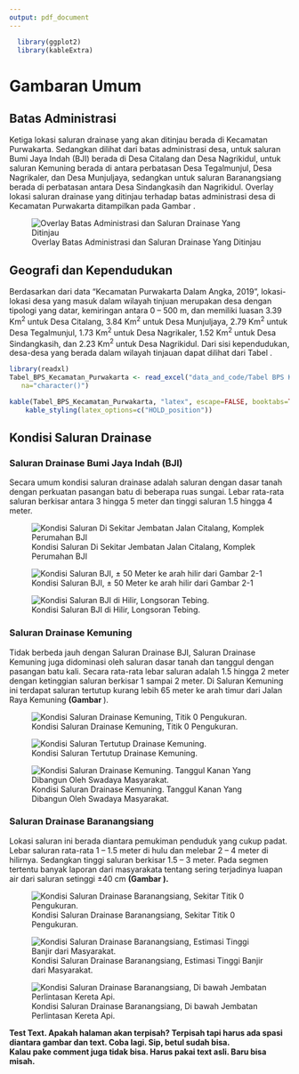 ```yaml
---
output: pdf_document
---
```


```r
  library(ggplot2)
  library(kableExtra)
```

# Gambaran Umum

## Batas Administrasi

Ketiga lokasi saluran drainase yang akan ditinjau berada di Kecamatan Purwakarta. Sedangkan dilihat dari batas administrasi desa, untuk saluran Bumi Jaya Indah (BJI) berada di Desa Citalang dan Desa Nagrikidul, untuk saluran Kemuning berada di antara perbatasan Desa Tegalmunjul, Desa Nagrikaler, dan Desa Munjuljaya, sedangkan untuk saluran Baranangsiang berada di perbatasan antara Desa Sindangkasih dan Nagrikidul. Overlay lokasi saluran drainase yang ditinjau terhadap batas administrasi desa di Kecamatan Purwakarta ditampilkan pada Gambar \ref{overlay_administrasi}.

![Overlay Batas Administrasi dan Saluran Drainase Yang Ditinjau \label{overlay_administrasi}](gambar\batas_administrasi.png)

## Geografi dan Kependudukan

Berdasarkan dari data “Kecamatan Purwakarta Dalam Angka, 2019”, lokasi-lokasi desa yang masuk dalam wilayah tinjuan merupakan desa dengan tipologi yang datar, kemiringan antara 0 – 500 m, dan memiliki luasan 3.39 Km<sup>2</sup> untuk Desa Citalang, 3.84 Km<sup>2</sup> untuk Desa Munjuljaya, 2.79 Km<sup>2</sup> untuk Desa Tegalmunjul, 1.73 Km<sup>2</sup> untuk Desa Nagrikaler, 1.52 Km<sup>2</sup> untuk Desa Sindangkasih, dan 2.23 Km<sup>2</sup> untuk Desa Nagrikidul. Dari sisi kependudukan, desa-desa yang berada dalam wilayah tinjauan dapat dilihat dari Tabel \ref{tbl_bps}.

```r
library(readxl)
Tabel_BPS_Kecamatan_Purwakarta <- read_excel("data_and_code/Tabel BPS Kecamatan Purwakarta.xlsx", 
   na="character()")

kable(Tabel_BPS_Kecamatan_Purwakarta, "latex", escape=FALSE, booktabs=TRUE, linesep="", caption="Jumlah Penduduk Menurut Jenis Kelamin dan Sex Ratio di Desa-desa Yang Berada dalam Wilayah Tinjauan.\\label{tbl_bps}") %>%
    kable_styling(latex_options=c("HOLD_position"))
```

## Kondisi Saluran Drainase

### Saluran Drainase Bumi Jaya Indah (BJI)
Secara umum kondisi saluran drainase adalah saluran dengan dasar tanah dengan perkuatan pasangan batu di beberapa ruas sungai. Lebar rata-rata saluran berkisar antara 3 hingga 5 meter dan tinggi saluran 1.5 hingga 4 meter. 

![Kondisi Saluran Di Sekitar Jembatan Jalan Citalang, Komplek Perumahan BJI \label{kondisi_bji_1}](gambar\kondisi_bji_1.png)

![Kondisi Saluran BJI, ± 50 Meter ke arah hilir dari Gambar 2-1 \label{kondisi_bji_2}](gambar\kondisi_bji_2.png)

![Kondisi Saluran BJI di Hilir, Longsoran Tebing. \label{kondisi_bji_3}](gambar\kondisi_bji_3.png)

### Saluran Drainase Kemuning

Tidak berbeda jauh dengan Saluran Drainase BJI, Saluran Drainase Kemuning juga didominasi oleh saluran dasar tanah dan tanggul dengan pasangan batu kali. Secara rata-rata lebar saluran adalah 1.5 hingga 2 meter dengan ketinggian saluran berkisar 1 sampai 2 meter. Di Saluran Kemuning ini terdapat saluran tertutup kurang lebih 65 meter ke arah timur dari Jalan Raya Kemuning **(Gambar \ref{kondisi_kemuning_2}**).

![Kondisi Saluran Drainase Kemuning, Titik 0 Pengukuran. \label{kondisi_kemuning_1}](gambar\kondisi_kemuning_1.png)

![Kondisi Saluran Tertutup Drainase Kemuning. \label{kondisi_kemuning_2}](gambar\kondisi_kemuning_2.png)

![Kondisi Saluran Drainase Kemuning. Tanggul Kanan Yang Dibangun Oleh Swadaya Masyarakat. \label{kondisi_kemuning_3}](gambar\kondisi_kemuning_3.png)

### Saluran Drainase Baranangsiang

Lokasi saluran ini berada diantara pemukiman penduduk yang cukup padat. Lebar saluran rata-rata 1 – 1.5 meter di hulu dan melebar 2 – 4 meter di hilirnya. Sedangkan tinggi saluran berkisar 1.5 – 3 meter. Pada segmen tertentu banyak laporan dari masyarakata tentang sering terjadinya luapan air dari saluran setinggi ±40 cm **(Gambar \ref{kondisi_brgsg_2}).**


![Kondisi Saluran Drainase Baranangsiang, Sekitar Titik 0 Pengukuran.\label{kondisi_brgsg_1}](gambar\kondisi_brgsg_1.png)

![Kondisi Saluran Drainase Baranangsiang, Estimasi Tinggi Banjir dari Masyarakat.\label{kondisi_brgsg_2}](gambar\kondisi_brgsg_2.png)

![Kondisi Saluran Drainase Baranangsiang, Di bawah Jembatan Perlintasan Kereta Api.\label{kondisi_brgsg_3}](gambar\kondisi_brgsg_3.png)


**Test Text. Apakah halaman akan terpisah? Terpisah tapi harus ada spasi diantara gambar dan text. Coba lagi. Sip, betul sudah bisa.  
Kalau pake comment juga tidak bisa. Harus pakai text asli. Baru bisa misah.**